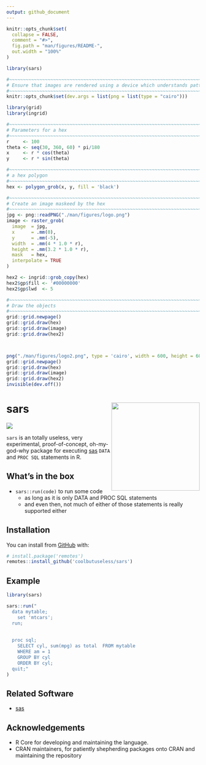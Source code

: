 ```yaml
---
output: github_document
---
```


<!-- README.md is generated from README.Rmd. Please edit that file -->

```r
knitr::opts_chunk$set(
  collapse = FALSE,
  comment = "#>",
  fig.path = "man/figures/README-",
  out.width = "100%"
)

library(sars)
```

```r

#~~~~~~~~~~~~~~~~~~~~~~~~~~~~~~~~~~~~~~~~~~~~~~~~~~~~~~~~~~~~~~~~~~~~~~~~~~~~~
# Ensure that images are rendered using a device which understands patterns
#~~~~~~~~~~~~~~~~~~~~~~~~~~~~~~~~~~~~~~~~~~~~~~~~~~~~~~~~~~~~~~~~~~~~~~~~~~~~~
knitr::opts_chunk$set(dev.args = list(png = list(type = "cairo")))

library(grid)
library(ingrid)

#~~~~~~~~~~~~~~~~~~~~~~~~~~~~~~~~~~~~~~~~~~~~~~~~~~~~~~~~~~~~~~~~~~~~~~~~~~~~~
# Parameters for a hex
#~~~~~~~~~~~~~~~~~~~~~~~~~~~~~~~~~~~~~~~~~~~~~~~~~~~~~~~~~~~~~~~~~~~~~~~~~~~~~
r     <- 100
theta <- seq(30, 360, 60) * pi/180 
x     <- r * cos(theta)
y     <- r * sin(theta)

#~~~~~~~~~~~~~~~~~~~~~~~~~~~~~~~~~~~~~~~~~~~~~~~~~~~~~~~~~~~~~~~~~~~~~~~~~~~~~
# a hex polygon
#~~~~~~~~~~~~~~~~~~~~~~~~~~~~~~~~~~~~~~~~~~~~~~~~~~~~~~~~~~~~~~~~~~~~~~~~~~~~~
hex <- polygon_grob(x, y, fill = 'black')

#~~~~~~~~~~~~~~~~~~~~~~~~~~~~~~~~~~~~~~~~~~~~~~~~~~~~~~~~~~~~~~~~~~~~~~~~~~~~~
# Create an image maskeed by the hex
#~~~~~~~~~~~~~~~~~~~~~~~~~~~~~~~~~~~~~~~~~~~~~~~~~~~~~~~~~~~~~~~~~~~~~~~~~~~~~
jpg <- png::readPNG("./man/figures/logo.png")
image <- raster_grob(
  image  = jpg, 
  x      = .mm(0),
  y      = .mm(-5),
  width  = .mm(4 * 1.0 * r), 
  height = .mm(3.2 * 1.0 * r),
  mask   = hex,
  interpolate = TRUE
)

hex2 <- ingrid::grob_copy(hex)
hex2$gp$fill <- '#00000000'
hex2$gp$lwd  <- 5

#~~~~~~~~~~~~~~~~~~~~~~~~~~~~~~~~~~~~~~~~~~~~~~~~~~~~~~~~~~~~~~~~~~~~~~~~~~~~~
# Draw the objects
#~~~~~~~~~~~~~~~~~~~~~~~~~~~~~~~~~~~~~~~~~~~~~~~~~~~~~~~~~~~~~~~~~~~~~~~~~~~~~
grid::grid.newpage()
grid::grid.draw(hex)
grid::grid.draw(image)
grid::grid.draw(hex2)



png("./man/figures/logo2.png", type = 'cairo', width = 600, height = 600, bg = 'transparent')
grid::grid.newpage()
grid::grid.draw(hex)
grid::grid.draw(image)
grid::grid.draw(hex2)
invisible(dev.off())


```




# sars <img src="man/figures/logo2.png" align="right" height="230/"/>

<!-- badges: start -->
![](https://img.shields.io/badge/cool-useless-green.svg)
<!-- badges: end -->

`sars` is an totally useless, very experimental, proof-of-concept, oh-my-god-why package for 
executing [sas](sas.com) `DATA` and `PROC SQL` statements in R.


## What's in the box

* `sars::run(code)` to run some code
    * as long as it is only DATA and PROC SQL statements
    * and even then, not much of either of those statements is really supported
      either

## Installation

You can install from [GitHub](https://github.com/coolbutuseless/sars) with:

``` r
# install.package('remotes')
remotes::install_github('coolbutuseless/sars')
```

## Example

```r
library(sars)

sars::run("
  data mytable;
    set 'mtcars';
  run;
  
  
  proc sql;
    SELECT cyl, sum(mpg) as total  FROM mytable
    WHERE am = 1
    GROUP BY cyl
    ORDER BY cyl;
  quit;"
)
```


## Related Software

* [sas](sas.com) 

## Acknowledgements

* R Core for developing and maintaining the language.
* CRAN maintainers, for patiently shepherding packages onto CRAN and maintaining
  the repository
